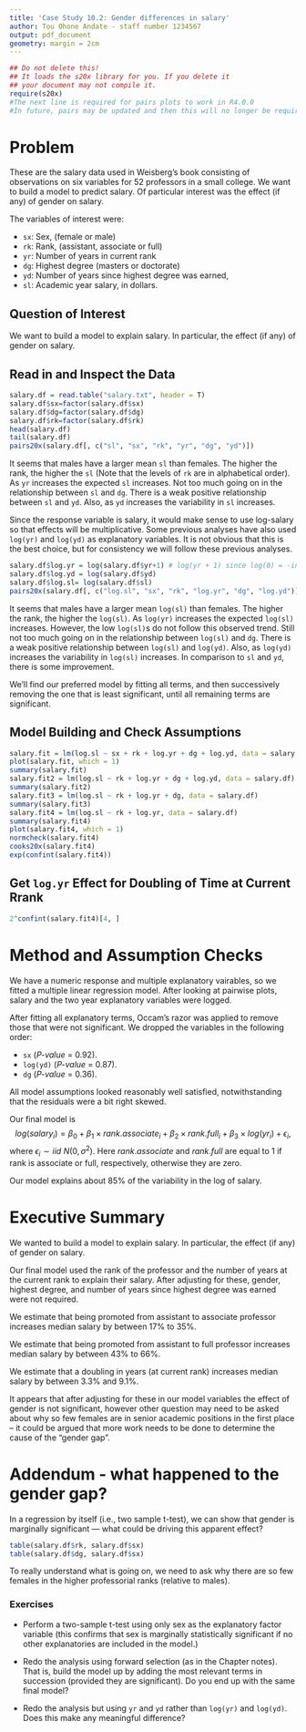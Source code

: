 ```yaml
---
title: 'Case Study 10.2: Gender differences in salary'
author: Tou Ohone Andate - staff number 1234567
output: pdf_document
geometry: margin = 2cm
---
```

```r
## Do not delete this!
## It loads the s20x library for you. If you delete it 
## your document may not compile it.
require(s20x)
#The next line is required for pairs plots to work in R4.0.0
#In future, pairs may be updated and then this will no longer be required.
```

# Problem
These are the salary data used in Weisberg's book\footnote{S. Weisberg (1985). Applied Linear Regression, Second Edition. New York: John Wiley and Sons. Page 194.} consisting of observations on six variables for 52 professors in a small college. We want to build a model to predict salary. Of particular interest was the effect (if any) of gender on salary.

The variables of interest were:

* `sx`: Sex, (female or male) 
* `rk`: Rank, (assistant, associate or full)
* `yr`: Number of years in current rank
* `dg`: Highest degree (masters or doctorate)
* `yd`: Number of years since highest degree was earned,
* `sl`: Academic year salary, in dollars. 

## Question of Interest 
We want to build a model to explain salary. In particular, the effect (if any) of gender on salary.

## Read in and Inspect the Data

```r
salary.df = read.table("salary.txt", header = T)
salary.df$sx=factor(salary.df$sx)
salary.df$dg=factor(salary.df$dg)
salary.df$rk=factor(salary.df$rk)
head(salary.df)
tail(salary.df)
pairs20x(salary.df[, c("sl", "sx", "rk", "yr", "dg", "yd")])
```

It seems that males have a larger mean `sl` than females. The higher the rank, the higher the `sl` (Note that the levels of `rk` are in alphabetical order). As `yr` increases the expected `sl` increases. Not too much going on in the relationship between `sl` and `dg`.  There is a weak positive relationship between `sl` and `yd`. Also, as `yd` increases the variability in `sl` increases.

Since the response variable is salary, it would make sense to use log-salary so that effects will be multiplicative. Some previous analyses have also used `log(yr)` and `log(yd)` as explanatory variables. It is not obvious that this is the best choice, but for consistency we will follow these previous analyses. 

```r
salary.df$log.yr = log(salary.df$yr+1) # log(yr + 1) since log(0) = -infinity
salary.df$log.yd = log(salary.df$yd) 
salary.df$log.sl= log(salary.df$sl)
pairs20x(salary.df[, c("log.sl", "sx", "rk", "log.yr", "dg", "log.yd")])
```
It seems that males have a larger mean `log(sl)` than females. The higher the rank, the higher the `log(sl)`. As `log(yr)` increases the expected `log(sl)` increases. However, the low `log(sl)`s do not follow this observed trend. Still not too much going on in the relationship between `log(sl)` and `dg`.  There is a weak positive relationship between `log(sl)` and `log(yd)`. Also, as `log(yd)` increases the variability in `log(sl)` increases. In comparison to `sl` and `yd`, there is some improvement.

We'll find our preferred model by fitting all terms, and then successively removing the one that is least significant, until all remaining terms are significant.

## Model Building and Check Assumptions
```r
salary.fit = lm(log.sl ~ sx + rk + log.yr + dg + log.yd, data = salary.df)
plot(salary.fit, which = 1)
summary(salary.fit)
salary.fit2 = lm(log.sl ~ rk + log.yr + dg + log.yd, data = salary.df)
summary(salary.fit2)
salary.fit3 = lm(log.sl ~ rk + log.yr + dg, data = salary.df)
summary(salary.fit3)
salary.fit4 = lm(log.sl ~ rk + log.yr, data = salary.df)
summary(salary.fit4)
plot(salary.fit4, which = 1)
normcheck(salary.fit4)
cooks20x(salary.fit4)
exp(confint(salary.fit4))
```

## Get `log.yr` Effect for Doubling of Time at Current Rrank
```r
2^confint(salary.fit4)[4, ]
```

# Method and Assumption Checks 
We have a numeric response and multiple explanatory vairables, so we fitted a multiple linear regression model. After looking at pairwise plots, salary and the two year explanatory variables were logged.

After fitting all explanatory terms, Occam's razor was applied to remove those that were not significant\footnote{This is an example of backward selection - see STATS 330.}. We dropped the variables in the following order:

* `sx` (_P-value_ = 0.92).
* `log(yd)` (_P-value_ = 0.87).
* `dg` (_P-value_ = 0.36).

All model assumptions looked reasonably well satisfied, notwithstanding that the residuals were a bit right skewed.

Our final model is $$log(salary_i)=\beta_0 +\beta_1 \times rank.associate_i + \beta_2 \times rank.full_i + \beta_3 \times log(yr_i) + \epsilon_i,$$
where $\epsilon_i \sim iid~N(0,\sigma^2)$. Here $rank.associate$ and $rank.full$ are equal to 1 if rank is associate or full, respectively, otherwise they are zero.

Our model explains about 85% of the variability in the log of salary.

# Executive Summary
We wanted to build a model to explain salary. In particular, the effect (if any) of gender on salary.

Our final model used the rank of the professor and the number of years at the current rank to explain their salary. After adjusting for these, gender, highest degree, and number of years since highest degree was earned were not required.

We estimate that being promoted from assistant to associate professor increases median salary by between 17% to 35%.

We estimate that being promoted from assistant to full professor increases median salary by between 43% to 66%.

We estimate that a doubling in years\footnote{Actually, it's a doubling in (years + 1) since `log.yr = log(yr + 1)`} (at current rank) increases median salary by between 3.3% and 9.1%.

It appears that after adjusting for these in our model variables the effect of gender is not significant, however other question may need to be asked about why so few females are in senior academic positions in the first place -- it could be argued that more work needs to be done to determine the cause of the "gender gap".

\pagebreak{}

# Addendum - what happened to the gender gap?
In a regression by itself (i.e., two sample t-test), we can show that gender is marginally significant --- what could be driving this apparent effect?
```r
table(salary.df$rk, salary.df$sx)
table(salary.df$dg, salary.df$sx)
```
To really understand what is going on, we need to ask why there are so few females in the higher professorial ranks (relative to males).

### Exercises
 
 + Perform a two-sample t-test using only sex as the explanatory factor variable (this confirms that sex is marginally statistically significant if no other explanatories are included in the model.)
 
 + Redo the analysis using forward selection (as in the Chapter notes). That is, build the model up by adding the most relevant terms in succession (provided they are significant). Do you end up with the same final model?
 
 + Redo the analysis but using `yr` and `yd` rather than `log(yr)` and `log(yd)`. Does this make any meaningful difference?
